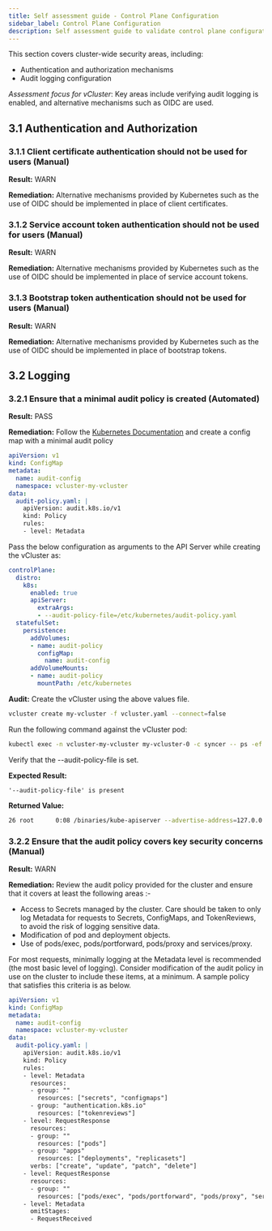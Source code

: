 ```yaml
---
title: Self assessment guide - Control Plane Configuration
sidebar_label: Control Plane Configuration
description: Self assessment guide to validate control plane configuration
---
```


This section covers cluster-wide security areas, including:
- Authentication and authorization mechanisms
- Audit logging configuration

_Assessment focus for vCluster_: Key areas include verifying audit logging is enabled, and alternative mechanisms such as OIDC are used.


## 3.1 Authentication and Authorization

### 3.1.1 Client certificate authentication should not be used for users (Manual)
**Result:** WARN

**Remediation:** Alternative mechanisms provided by Kubernetes such as the use of OIDC should be implemented in place of client certificates.

### 3.1.2 Service account token authentication should not be used for users (Manual)
**Result:** WARN

**Remediation:** Alternative mechanisms provided by Kubernetes such as the use of OIDC should be implemented in place of service account tokens.

### 3.1.3 Bootstrap token authentication should not be used for users (Manual)
**Result:** WARN

**Remediation:** Alternative mechanisms provided by Kubernetes such as the use of OIDC should be implemented in place of bootstrap tokens.

## 3.2 Logging

### 3.2.1 Ensure that a minimal audit policy is created (Automated)
**Result:** PASS

**Remediation:** 
Follow the [Kubernetes Documentation](https://kubernetes.io/docs/tasks/debug/debug-cluster/audit/) and create a config map with a minimal audit policy
```yaml title="audit-config-configmap.yaml"
apiVersion: v1
kind: ConfigMap
metadata:
  name: audit-config
  namespace: vcluster-my-vcluster
data:
  audit-policy.yaml: |
    apiVersion: audit.k8s.io/v1
    kind: Policy
    rules:
    - level: Metadata
```

Pass the below configuration as arguments to the API Server while creating the vCluster as:
```yaml title="vcluster.yaml"
controlPlane:
  distro:
    k8s:
      enabled: true
      apiServer:
        extraArgs: 
        - --audit-policy-file=/etc/kubernetes/audit-policy.yaml
  statefulSet:
    persistence:
      addVolumes:
      - name: audit-policy
        configMap:
          name: audit-config
      addVolumeMounts:
      - name: audit-policy
        mountPath: /etc/kubernetes
```

**Audit:**
Create the vCluster using the above values file.
```bash
vcluster create my-vcluster -f vcluster.yaml --connect=false
```

Run the following command against the vCluster pod:
```bash
kubectl exec -n vcluster-my-vcluster my-vcluster-0 -c syncer -- ps -ef | grep kube-apiserver
```
Verify that the --audit-policy-file is set.

**Expected Result:**
```
'--audit-policy-file' is present
```

**Returned Value:**
```bash
26 root      0:08 /binaries/kube-apiserver --advertise-address=127.0.0.1 --service-cluster-ip-range=10.96.0.0/12 --bind-address=127.0.0.1 --allow-privileged=true --authorization-mode=RBAC --client-ca-file=/data/pki/client-ca.crt --enable-bootstrap-token-auth=true --etcd-servers=unix:///data/kine.sock --proxy-client-cert-file=/data/pki/front-proxy-client.crt --proxy-client-key-file=/data/pki/front-proxy-client.key --requestheader-allowed-names=front-proxy-client --requestheader-client-ca-file=/data/pki/front-proxy-ca.crt --requestheader-extra-headers-prefix=X-Remote-Extra- --requestheader-group-headers=X-Remote-Group --requestheader-username-headers=X-Remote-User --secure-port=6443 --service-account-issuer=https://kubernetes.default.svc.cluster.local --service-account-key-file=/data/pki/sa.pub --service-account-signing-key-file=/data/pki/sa.key --tls-cert-file=/data/pki/apiserver.crt --tls-private-key-file=/data/pki/apiserver.key --endpoint-reconciler-type=none --profiling=false --audit-policy-file=/etc/kubernetes/audit-policy.yaml
```

### 3.2.2 Ensure that the audit policy covers key security concerns (Manual)
**Result:** WARN

**Remediation:** Review the audit policy provided for the cluster and ensure that it covers at least the following areas :-
- Access to Secrets managed by the cluster. Care should be taken to only log Metadata for requests to Secrets, ConfigMaps, and TokenReviews, to avoid the risk of logging sensitive data.
- Modification of pod and deployment objects.
- Use of pods/exec, pods/portforward, pods/proxy and services/proxy.

For most requests, minimally logging at the Metadata level is recommended (the most basic level of logging).
Consider modification of the audit policy in use on the cluster to include these items, at a minimum. A sample policy that satisfies this criteria is as below.

```yaml title="audit-config-configmap.yaml"
apiVersion: v1
kind: ConfigMap
metadata:
  name: audit-config
  namespace: vcluster-my-vcluster
data:
  audit-policy.yaml: |
    apiVersion: audit.k8s.io/v1
    kind: Policy
    rules:
    - level: Metadata
      resources:
      - group: ""
        resources: ["secrets", "configmaps"]
      - group: "authentication.k8s.io"
        resources: ["tokenreviews"]
    - level: RequestResponse
      resources:
      - group: ""
        resources: ["pods"]
      - group: "apps"
        resources: ["deployments", "replicasets"]
      verbs: ["create", "update", "patch", "delete"]
    - level: RequestResponse
      resources:
      - group: ""
        resources: ["pods/exec", "pods/portforward", "pods/proxy", "services/proxy"]
    - level: Metadata
      omitStages:
      - RequestReceived
```

